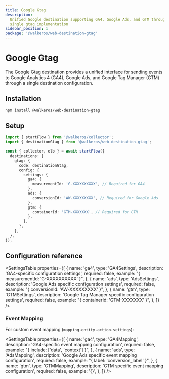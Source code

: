 ```yaml
---
title: Google Gtag
description:
  Unified Google destination supporting GA4, Google Ads, and GTM through a
  single gtag implementation
sidebar_position: 1
package: '@walkeros/web-destination-gtag'
---
```



# Google Gtag

<PackageLink
  env="web"
  github="packages/web/destinations/gtag"
  npm="@walkeros/web-destination-gtag"
/>

The Google Gtag destination provides a unified interface for sending events to
Google Analytics 4 (GA4), Google Ads, and Google Tag Manager (GTM) through a
single destination configuration.

## Installation

```bash
npm install @walkeros/web-destination-gtag
```

## Setup

```typescript
import { startFlow } from '@walkeros/collector';
import { destinationGtag } from '@walkeros/web-destination-gtag';

const { collector, elb } = await startFlow({
  destinations: {
    gtag: {
      code: destinationGtag,
      config: {
        settings: {
          ga4: {
            measurementId: 'G-XXXXXXXXXX', // Required for GA4
          },
          ads: {
            conversionId: 'AW-XXXXXXXXX', // Required for Google Ads
          },
          gtm: {
            containerId: 'GTM-XXXXXXX', // Required for GTM
          },
        },
      },
    },
  },
});
```

## Configuration reference

<SettingsTable
  properties={[
    {
      name: 'ga4',
      type: 'GA4Settings',
      description: 'GA4-specific configuration settings',
      required: false,
      example: "{ measurementId: 'G-XXXXXXXXXX' }",
    },
    {
      name: 'ads',
      type: 'AdsSettings',
      description: 'Google Ads specific configuration settings',
      required: false,
      example: "{ conversionId: 'AW-XXXXXXXXX' }",
    },
    {
      name: 'gtm',
      type: 'GTMSettings',
      description: 'Google Tag Manager specific configuration settings',
      required: false,
      example: "{ containerId: 'GTM-XXXXXXX' }",
    },
  ]}
/>

### Event Mapping

For custom event mapping (`mapping.entity.action.settings`):

<SettingsTable
  properties={[
    {
      name: 'ga4',
      type: 'GA4Mapping',
      description: 'GA4-specific event mapping configuration',
      required: false,
      example: "{ include: ['data', 'context'] }",
    },
    {
      name: 'ads',
      type: 'AdsMapping',
      description: 'Google Ads specific event mapping configuration',
      required: false,
      example: "{ label: 'conversion_label' }",
    },
    {
      name: 'gtm',
      type: 'GTMMapping',
      description: 'GTM specific event mapping configuration',
      required: false,
      example: '{}',
    },
  ]}
/>
